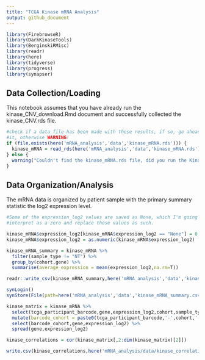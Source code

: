 ```yaml
---
title: "TCGA Kinase mRNA Analysis"
output: github_document
---
```


```r
library(FirebrowseR)
library(DarkKinaseTools)
library(BerginskiRMisc)
library(readr)
library(here)
library(tidyverse)
library(progress)
library(synapser)
```

## Data Collection/Loading

This notebook assumes that you have already run the kinase_CNV_download.Rmd
document and successfully collected the kinase_CNV.rds file.

```r
#check if a data file has been made with these results, if so, go ahead and load
#it, otherwise WARNING!
if (file.exists(here('mRNA_analysis','data','kinase_mRNA.rds'))) {
  kinase_mRNA = read_rds(here('mRNA_analysis','data','kinase_mRNA.rds'))
} else {
  warning("Couldn't find the kinase_mRNA.rds file, did you run the Kinase_mRNA_download document?")
}
```

## Data Organization/Analysis

The mRNA data is organized by patient sample with the primary summary statistic the log2 expression level.

```r
#Some of the expression_log2 values are saved as None, which I'm going to
#interpret as a zero and replace those values as such.

kinase_mRNA$expression_log2[kinase_mRNA$expression_log2 == "None"] = 0
kinase_mRNA$expression_log2 = as.numeric(kinase_mRNA$expression_log2)

kinase_mRNA_summary = kinase_mRNA %>%
  filter(sample_type != "NT") %>%
  group_by(cohort,gene) %>% 
  summarise(average_expression = mean(expression_log2,na.rm=T))

readr::write_csv(kinase_mRNA_summary,here('mRNA_analysis','data','kinase_mRNA_summary_TCGA.csv'))

synLogin()
synStore(File(path=here('mRNA_analysis','data','kinase_mRNA_summary.csv'), parent='syn13363433'))
```

```r
kinase_matrix = kinase_mRNA %>% 
  select(tcga_participant_barcode,gene,expression_log2,cohort,sample_type) %>%
  mutate(barcode_cohort = paste0(tcga_participant_barcode,'-',cohort,'-',sample_type)) %>%
  select(barcode_cohort,gene,expression_log2) %>%
  spread(gene,expression_log2)

kinase_correlations = cor(kinase_matrix[,2:dim(kinase_matrix)[2]])

write.csv(kinase_correlations,here('mRNA_analysis/data/kinase_correlations.csv'))
```